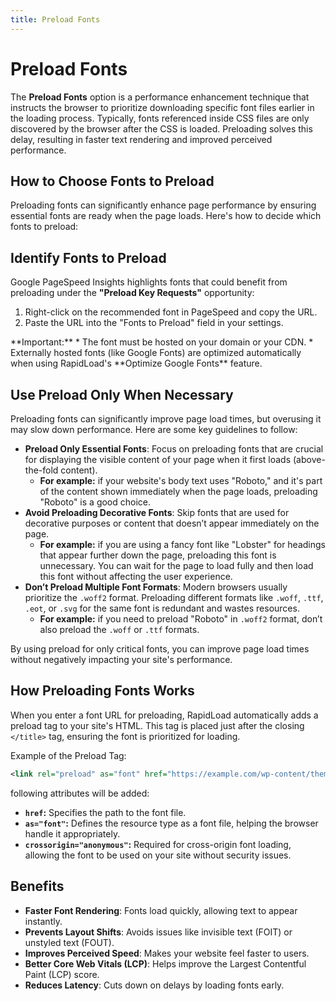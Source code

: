 ```yaml
---
title: Preload Fonts
--- 
```




# Preload Fonts

The **Preload Fonts** option is a performance enhancement technique that instructs the browser to prioritize downloading
specific font files earlier in the loading process. Typically, fonts referenced inside CSS files are only discovered by the
browser after the CSS is loaded. Preloading solves this delay, resulting in faster text rendering and improved perceived performance.

## How to Choose Fonts to Preload

Preloading fonts can significantly enhance page performance by ensuring essential fonts are ready when the page loads. Here's how to decide which fonts to preload:

## Identify Fonts to Preload

Google PageSpeed Insights highlights fonts that could benefit from preloading under the **"Preload Key Requests"** opportunity:

1. Right-click on the recommended font in PageSpeed and copy the URL.
2. Paste the URL into the "Fonts to Preload" field in your settings.

<Callout type="error" emoji="️📌">
**Important:**
*   The font must be hosted on your domain or your CDN.
*   Externally hosted fonts (like Google Fonts) are optimized automatically when using RapidLoad's **Optimize Google Fonts** feature.
</Callout>

## Use Preload Only When Necessary

Preloading fonts can significantly improve page load times, but overusing it may slow down performance. Here are some key guidelines to follow:

*   **Preload Only Essential Fonts**: Focus on preloading fonts that are crucial for displaying the visible content of your page when it first loads (above-the-fold content).
    *   **For example:** if your website's body text uses "Roboto," and it's part of the content shown immediately when the page loads, preloading "Roboto" is a good choice.
*   **Avoid Preloading Decorative Fonts**: Skip fonts that are used for decorative purposes or content that doesn’t appear immediately on the page.
    *   **For example:** if you are using a fancy font like "Lobster" for headings that appear further down the page, preloading this font is unnecessary. You can wait for the page to load fully and then load this font without affecting the user experience.
*   **Don’t Preload Multiple Font Formats**: Modern browsers usually prioritize the `.woff2` format. Preloading different formats like `.woff`, `.ttf`, `.eot`, or `.svg` for the same font is redundant and wastes resources.
    *   **For example:** if you need to preload "Roboto" in `.woff2` format, don’t also preload the `.woff` or `.ttf` formats.

By using preload for only critical fonts, you can improve page load times without negatively impacting your site's performance.

  

## How Preloading Fonts Works

When you enter a font URL for preloading, RapidLoad automatically adds a preload tag to your site's HTML. This tag is placed just after the closing `</title>` tag, ensuring the font is prioritized for loading.

Example of the Preload Tag:

```xml
<link rel="preload" as="font" href="https://example.com/wp-content/themes/yourtheme/fonts/yourfont.woff2" crossorigin>
```

following attributes will be added:

*   **`href`:** Specifies the path to the font file.
*   **`as="font"`:** Defines the resource type as a font file, helping the browser handle it appropriately.
*   **`crossorigin="anonymous"`:** Required for cross-origin font loading, allowing the font to be used on your site without security issues.

## Benefits

*   **Faster Font Rendering**: Fonts load quickly, allowing text to appear instantly.
*   **Prevents Layout Shifts**: Avoids issues like invisible text (FOIT) or unstyled text (FOUT).
*   **Improves Perceived Speed**: Makes your website feel faster to users.
*   **Better Core Web Vitals (LCP)**: Helps improve the Largest Contentful Paint (LCP) score.
*   **Reduces Latency**: Cuts down on delays by loading fonts early.